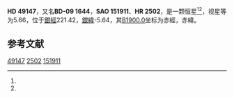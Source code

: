 {{Starbox begin
| name = HD 49147
}}
{{Starbox observe
| epoch = [[J2000.0|J2000.0]]
| constell = {{星座名待查}}<ref name=SIMBAD>{{cite web
 | url=http://simbad.u-strasbg.fr/simbad/sim-id?Ident=HR+2502
 | title =Pulsating variable Star
 | publisher=Centre de Données astronomiques de Strasbourg
 | work=SIMBAD
 | accessdate=2012-07-13}}</ref><ref name=DATA>{{cite web
 | url=http://vizier.u-strasbg.fr/viz-bin/VizieR-5?-out.add=.&-source=5050&-corr=PK=HR&-out.max=9999&HR=2502
 | title=VizieR Detailed Page
 | accessdate=2012-07-13
 | archive-date=2016-03-05
 | archive-url=https://web.archive.org/web/20160305220706/http://vizier.u-strasbg.fr/viz-bin/VizieR-5?-out.add=.&-source=5050&-corr=PK=HR&-out.max=9999&HR=2502
 | dead-url=no
 }}</ref>
| 星官 = 
| ra = {{RA|6|46|39}}<ref name=SIMBAD /><ref name=DATA />
| dec = {{DEC|-10|6|26}}<ref name=SIMBAD /><ref name=DATA />
| appmag_v = 5.66<ref name=SIMBAD /><ref name=DATA />
}}
{{Starbox character
| class = B9.5V<ref name=SIMBAD /><ref name=DATA />
| b-v = -0.05<ref name=SIMBAD /><ref name=DATA />
| u-b = -0.11<ref name=SIMBAD /><ref name=DATA />
| r-i = <ref name=SIMBAD /><ref name=DATA />
| variable = 
}}
{{Starbox astrometry
| radial_v = -0.11
| prop_mo_ra = 17
| parallax = 
| p_error = 
}}
{{Starbox catalog
| names =BD-09 1644，[[SAO星表|SAO]] 151911，[[HD星表|HD]] 49147，[[HR星表|HR]] 2502}}
{{Starbox reference |Simbad=HR+2502}}
{{Starbox end}}

'''HD 49147'''，又名'''BD-09 1644'''，'''SAO 151911'''、'''HR 2502'''，是一颗恒星<ref name=SIMBAD /><ref name=DATA />，视星等为5.66，位于[[銀道座標系|銀經]]221.42，[[銀道座標系|銀緯]]-5.64，其[[B1900.0|B1900.0]]坐标为赤經{{RA|6|41|55}}，赤緯{{DEC|-10|-5.64|2}}。

== 参考文献 ==
{{reflist}}

{{star-stub}}

[[Category:HD和HDE天體|49147]]
[[Category:HR天體|2502]]
[[Category:SAO天體|151911]]